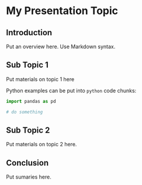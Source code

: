 # My Presentation Topic


## Introduction

Put an overview here. Use Markdown syntax.


## Sub Topic 1

Put materials on topic 1 here

Python examples can be put into `python` code chunks:

```python
import pandas as pd

# do something
```

## Sub Topic 2

Put materials on topic 2 here.

## Conclusion

Put sumaries here.
